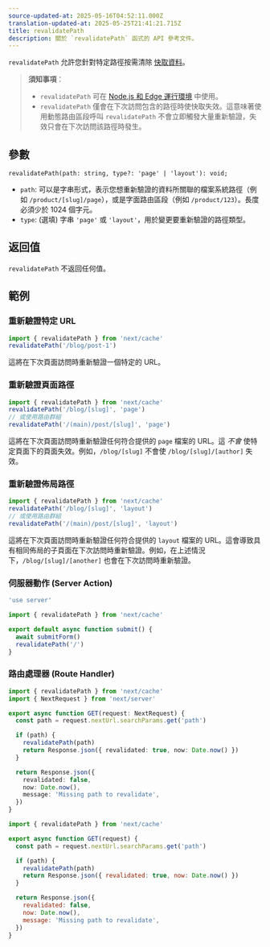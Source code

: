 ```yaml
---
source-updated-at: 2025-05-16T04:52:11.000Z
translation-updated-at: 2025-05-25T21:41:21.715Z
title: revalidatePath
description: 關於 `revalidatePath` 函式的 API 參考文件。
---
```


`revalidatePath` 允許您針對特定路徑按需清除 [快取資料](/docs/app/building-your-application/caching)。

> **須知事項**：
>
> - `revalidatePath` 可在 [Node.js 和 Edge 運行環境](/docs/app/building-your-application/rendering/edge-and-nodejs-runtimes) 中使用。
> - `revalidatePath` 僅會在下次訪問包含的路徑時使快取失效。這意味著使用動態路由區段呼叫 `revalidatePath` 不會立即觸發大量重新驗證，失效只會在下次訪問該路徑時發生。

## 參數

```tsx
revalidatePath(path: string, type?: 'page' | 'layout'): void;
```

- `path`: 可以是字串形式，表示您想重新驗證的資料所關聯的檔案系統路徑（例如 `/product/[slug]/page`），或是字面路由區段（例如 `/product/123`）。長度必須少於 1024 個字元。
- `type`: (選填) 字串 `'page'` 或 `'layout'`，用於變更要重新驗證的路徑類型。

## 返回值

`revalidatePath` 不返回任何值。

## 範例

### 重新驗證特定 URL

```ts
import { revalidatePath } from 'next/cache'
revalidatePath('/blog/post-1')
```

這將在下次頁面訪問時重新驗證一個特定的 URL。

### 重新驗證頁面路徑

```ts
import { revalidatePath } from 'next/cache'
revalidatePath('/blog/[slug]', 'page')
// 或使用路由群組
revalidatePath('/(main)/post/[slug]', 'page')
```

這將在下次頁面訪問時重新驗證任何符合提供的 `page` 檔案的 URL。這 _不會_ 使特定頁面下的頁面失效。例如，`/blog/[slug]` 不會使 `/blog/[slug]/[author]` 失效。

### 重新驗證佈局路徑

```ts
import { revalidatePath } from 'next/cache'
revalidatePath('/blog/[slug]', 'layout')
// 或使用路由群組
revalidatePath('/(main)/post/[slug]', 'layout')
```

這將在下次頁面訪問時重新驗證任何符合提供的 `layout` 檔案的 URL。這會導致具有相同佈局的子頁面在下次訪問時重新驗證。例如，在上述情況下，`/blog/[slug]/[another]` 也會在下次訪問時重新驗證。

### 伺服器動作 (Server Action)

```ts filename="app/actions.ts" switcher
'use server'

import { revalidatePath } from 'next/cache'

export default async function submit() {
  await submitForm()
  revalidatePath('/')
}
```

### 路由處理器 (Route Handler)

```ts filename="app/api/revalidate/route.ts" switcher
import { revalidatePath } from 'next/cache'
import { NextRequest } from 'next/server'

export async function GET(request: NextRequest) {
  const path = request.nextUrl.searchParams.get('path')

  if (path) {
    revalidatePath(path)
    return Response.json({ revalidated: true, now: Date.now() })
  }

  return Response.json({
    revalidated: false,
    now: Date.now(),
    message: 'Missing path to revalidate',
  })
}
```

```js filename="app/api/revalidate/route.js" switcher
import { revalidatePath } from 'next/cache'

export async function GET(request) {
  const path = request.nextUrl.searchParams.get('path')

  if (path) {
    revalidatePath(path)
    return Response.json({ revalidated: true, now: Date.now() })
  }

  return Response.json({
    revalidated: false,
    now: Date.now(),
    message: 'Missing path to revalidate',
  })
}
```